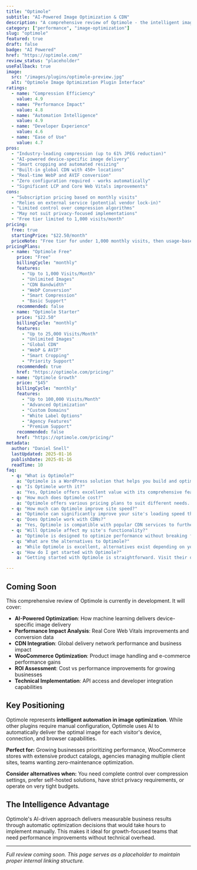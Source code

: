 ```yaml
---
title: "Optimole"
subtitle: "AI-Powered Image Optimization & CDN"
description: "A comprehensive review of Optimole - the intelligent image optimization plugin that combines AI-powered compression, device-specific delivery, smart cropping, and global CDN for maximum Core Web Vitals performance."
category: ["performance", "image-optimization"]
slug: "optimole"
featured: true
draft: false
badge: "AI Powered"
href: "https://optimole.com/"
review_status: "placeholder"
useFallback: true
image:
  src: "/images/plugins/optimole-preview.jpg"
  alt: "Optimole Image Optimization Plugin Interface"
ratings:
  - name: "Compression Efficiency"
    value: 4.9
  - name: "Performance Impact"
    value: 4.8
  - name: "Automation Intelligence"
    value: 4.9
  - name: "Developer Experience"
    value: 4.6
  - name: "Ease of Use"
    value: 4.7
pros:
  - "Industry-leading compression (up to 61% JPEG reduction)"
  - "AI-powered device-specific image delivery"
  - "Smart cropping and automated resizing"
  - "Built-in global CDN with 450+ locations"
  - "Real-time WebP and AVIF conversion"
  - "Zero configuration required - works automatically"
  - "Significant LCP and Core Web Vitals improvements"
cons:
  - "Subscription pricing based on monthly visits"
  - "Relies on external service (potential vendor lock-in)"
  - "Limited control over compression algorithms"
  - "May not suit privacy-focused implementations"
  - "Free tier limited to 1,000 visits/month"
pricing:
  free: true
  startingPrice: "$22.50/month"
  priceNote: "Free tier for under 1,000 monthly visits, then usage-based pricing"
pricingPlans:
  - name: "Optimole Free"
    price: "Free"
    billingCycle: "monthly"
    features:
      - "Up to 1,000 Visits/Month"
      - "Unlimited Images"
      - "CDN Bandwidth"
      - "WebP Conversion"
      - "Smart Compression"
      - "Basic Support"
    recommended: false
  - name: "Optimole Starter"
    price: "$22.50"
    billingCycle: "monthly"
    features:
      - "Up to 25,000 Visits/Month"
      - "Unlimited Images"
      - "Global CDN"
      - "WebP & AVIF"
      - "Smart Cropping"
      - "Priority Support"
    recommended: true
    href: "https://optimole.com/pricing/"
  - name: "Optimole Growth"
    price: "$45"
    billingCycle: "monthly"
    features:
      - "Up to 100,000 Visits/Month"
      - "Advanced Optimization"
      - "Custom Domains"
      - "White Label Options"
      - "Agency Features"
      - "Premium Support"
    recommended: false
    href: "https://optimole.com/pricing/"
metadata:
  author: "Daniel Snell"
  lastUpdated: 2025-01-16
  publishDate: 2025-01-16
  readTime: 10
faq:
  - q: "What is Optimole?"
    a: "Optimole is a WordPress solution that helps you build and optimize your website with powerful features and excellent performance."
  - q: "Is Optimole worth it?"
    a: "Yes, Optimole offers excellent value with its comprehensive feature set, regular updates, and reliable support. It's a solid investment for serious WordPress users."
  - q: "How much does Optimole cost?"
    a: "Optimole offers various pricing plans to suit different needs. Check their official website for current pricing and special offers."
  - q: "How much can Optimole improve site speed?"
    a: "Optimole can significantly improve your site's loading speed through various optimization techniques including caching, minification, and lazy loading."
  - q: "Does Optimole work with CDNs?"
    a: "Yes, Optimole is compatible with popular CDN services to further enhance your site's performance globally."
  - q: "Will Optimole affect my site's functionality?"
    a: "Optimole is designed to optimize performance without breaking functionality, with safe mode options and compatibility checks."
  - q: "What are the alternatives to Optimole?"
    a: "While Optimole is excellent, alternatives exist depending on your specific needs. Consider your requirements for features, budget, and ease of use when comparing options."
  - q: "How do I get started with Optimole?"
    a: "Getting started with Optimole is straightforward. Visit their official website, choose a plan that fits your needs, and follow their setup documentation or tutorials."

---
```


## Coming Soon

This comprehensive review of Optimole is currently in development. It will cover:

- **AI-Powered Optimization**: How machine learning delivers device-specific image delivery
- **Performance Impact Analysis**: Real Core Web Vitals improvements and conversion data
- **CDN Integration**: Global delivery network performance and business impact
- **WooCommerce Optimization**: Product image handling and e-commerce performance gains
- **ROI Assessment**: Cost vs performance improvements for growing businesses
- **Technical Implementation**: API access and developer integration capabilities

## Key Positioning

Optimole represents **intelligent automation in image optimization**. While other plugins require manual configuration, Optimole uses AI to automatically deliver the optimal image for each visitor's device, connection, and browser capabilities.

**Perfect for:** Growing businesses prioritizing performance, WooCommerce stores with extensive product catalogs, agencies managing multiple client sites, teams wanting zero-maintenance optimization.

**Consider alternatives when:** You need complete control over compression settings, prefer self-hosted solutions, have strict privacy requirements, or operate on very tight budgets.

## The Intelligence Advantage

Optimole's AI-driven approach delivers measurable business results through automatic optimization decisions that would take hours to implement manually. This makes it ideal for growth-focused teams that need performance improvements without technical overhead.

---

*Full review coming soon. This page serves as a placeholder to maintain proper internal linking structure.*